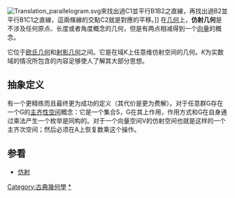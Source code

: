 [[File:Translation_parallelogram.svg|thumb]]來找出過C1並平行B1B2之直線，再找出過B2並平行B1C1之直線，這兩條線的交點C2就是對應的平移。]]
{{General geometry}}
在[[几何|几何]]上，'''仿射几何'''是不涉及任何原点、长度或者角度概念的几何，但是有两点相减得到一个[[向量|向量]]的概念。

它位于[[欧氏几何|欧氏几何]]和[[射影几何|射影几何]]之间。它是在域''K''上任意维仿射空间的几何。''K''为实数域的情况所包含的内容足够使人了解其大部分思想。

== 抽象定义 ==
有一个更精练而且最终更为成功的定义（其代价是更为费解）。对于任意群G存在一个G的[[主齐性空间|主齐性空间]]概念：它是一个集合S，G在其上作用，作用方式和G在自身通过乘法产生一个枚举是同构的。对于一个向量空间V的仿射空间也就是这样的一个主齐次空间；然后必须在A上恢复数乘这个操作。

== 参看 ==
* [[仿射|仿射]]

{{Authority control}}
[[Category:古典幾何學|Category:古典幾何學]]
[[Category:仿射几何|*]]